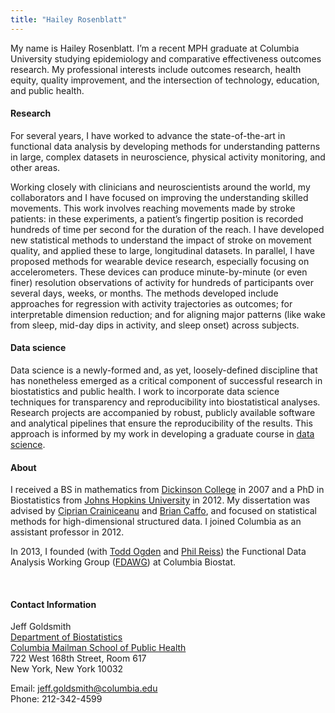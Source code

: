 ```yaml
---
title: "Hailey Rosenblatt"
---
```


<link rel="stylesheet" href="styles.css" type="text/css">
<link rel="stylesheet" href="academicons/css/academicons.min.css"/>
<link rel="apple-touch-icon" href="/images/JG_transparent.png" >

My name is Hailey Rosenblatt. I’m a recent MPH graduate at Columbia University studying epidemiology and comparative effectiveness outcomes research. My professional interests include outcomes research, health equity, quality improvement, and the intersection of technology, education, and public health. 


#### Research

For several years, I have worked to advance the state-of-the-art in functional data analysis by developing methods for understanding patterns in large, complex datasets in neuroscience, physical activity monitoring, and other areas. 

Working closely with clinicians and neuroscientists around the world, my collaborators and I have focused on improving the understanding skilled movements. This work involves reaching movements made by stroke patients: in these experiments, a patient's fingertip position is recorded hundreds of time per second for the duration of the reach. I have developed new statistical methods to understand the impact of stroke on movement quality, and applied these to large, longitudinal datasets. In parallel, I have proposed methods for wearable device research, especially focusing on accelerometers. These devices can produce minute-by-minute (or even finer) resolution observations of activity for hundreds of participants over several days, weeks, or months. The methods developed include approaches for regression with activity trajectories as outcomes; for interpretable dimension reduction; and for aligning major patterns (like wake from sleep, mid-day dips in activity, and sleep onset) across subjects. 

#### Data science

Data science is a newly-formed and, as yet, loosely-defined discipline that has nonetheless emerged as a critical component of successful research in biostatistics and public health. I work to incorporate data science techniques for transparency and reproducibility into biostatistical analyses. Research projects are accompanied by robust, publicly available software and analytical pipelines that ensure the reproducibility of the results. This approach is informed by my work in developing a graduate course in [data science](https://p8105.com).

#### About

I received a BS in mathematics from [Dickinson College](http://www.dickinson.edu) in 2007 and a PhD in Biostatistics from [Johns Hopkins University](http://www.jhsph.edu/departments/biostatistics/) in 2012. My dissertation was advised by [Ciprian Crainiceanu](http://www.biostat.jhsph.edu/~ccrainic/) and [Brian Caffo](https://sites.google.com/view/bcaffo/home), and focused on statistical methods for high-dimensional structured data. I joined Columbia as an assistant professor in 2012.

In 2013, I founded (with [Todd Ogden](https://www.mailman.columbia.edu/people/our-faculty/to166) and [Phil Reiss](https://works.bepress.com/phil_reiss/)) the Functional Data Analysis Working Group ([FDAWG](https://www.mailman.columbia.edu/research/functional-data-analysis-working-group)) at Columbia Biostat. 

<br>

#### Contact Information

Jeff Goldsmith  
[Department of Biostatistics](http://www.mailman.columbia.edu/academic-departments/biostatistics)  
[Columbia Mailman School of Public Health](http://www.mailman.columbia.edu/)  
722 West 168th Street, Room 617  
New York, New York 10032  

Email: [jeff.goldsmith@columbia.edu](mailto:jeff.goldsmith@columbia.edu)  
Phone: 212-342-4599 
